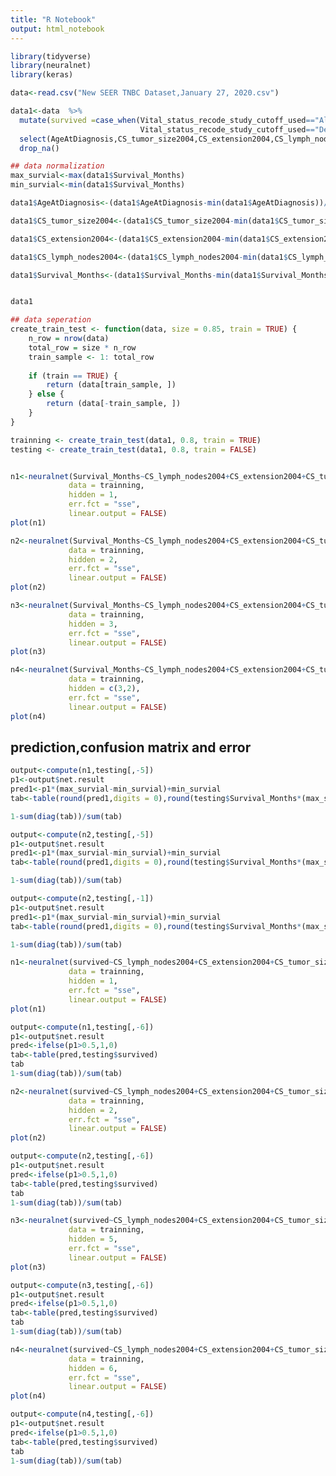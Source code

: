 ```yaml
---
title: "R Notebook"
output: html_notebook
---
```


```r
library(tidyverse)
library(neuralnet)
library(keras)
```


```r
data<-read.csv("New SEER TNBC Dataset,January 27, 2020.csv")
```


```r
data1<-data  %>% 
  mutate(survived =case_when(Vital_status_recode_study_cutoff_used=="Alive"~1,
                             Vital_status_recode_study_cutoff_used=="Dead"~0)) %>% 
  select(AgeAtDiagnosis,CS_tumor_size2004,CS_extension2004,CS_lymph_nodes2004,Survival_Months,survived,) %>% 
  drop_na()
```






```r
## data normalization
max_survial<-max(data1$Survival_Months)
min_survial<-min(data1$Survival_Months)

data1$AgeAtDiagnosis<-(data1$AgeAtDiagnosis-min(data1$AgeAtDiagnosis))/(max(data1$AgeAtDiagnosis)-min(data1$AgeAtDiagnosis))

data1$CS_tumor_size2004<-(data1$CS_tumor_size2004-min(data1$CS_tumor_size2004))/(max(data1$CS_tumor_size2004)-min(data1$CS_tumor_size2004))

data1$CS_extension2004<-(data1$CS_extension2004-min(data1$CS_extension2004))/(max(data1$CS_extension2004)-min(data1$CS_extension2004))

data1$CS_lymph_nodes2004<-(data1$CS_lymph_nodes2004-min(data1$CS_lymph_nodes2004))/(max(data1$CS_lymph_nodes2004)-min(data1$CS_lymph_nodes2004))

data1$Survival_Months<-(data1$Survival_Months-min(data1$Survival_Months))/(max(data1$Survival_Months)-min(data1$Survival_Months))


data1

```



```r
## data seperation
create_train_test <- function(data, size = 0.85, train = TRUE) {
    n_row = nrow(data)
    total_row = size * n_row
    train_sample <- 1: total_row
    
    if (train == TRUE) {
        return (data[train_sample, ])
    } else {
        return (data[-train_sample, ])
    }
}

trainning <- create_train_test(data1, 0.8, train = TRUE)
testing <- create_train_test(data1, 0.8, train = FALSE)



```


```r
n1<-neuralnet(Survival_Months~CS_lymph_nodes2004+CS_extension2004+CS_tumor_size2004+AgeAtDiagnosis,
             data = trainning,
             hidden = 1,
             err.fct = "sse",
             linear.output = FALSE)
plot(n1)
```

```r
n2<-neuralnet(Survival_Months~CS_lymph_nodes2004+CS_extension2004+CS_tumor_size2004+AgeAtDiagnosis,
             data = trainning,
             hidden = 2,
             err.fct = "sse",
             linear.output = FALSE)
plot(n2)
```

```r
n3<-neuralnet(Survival_Months~CS_lymph_nodes2004+CS_extension2004+CS_tumor_size2004+AgeAtDiagnosis,
             data = trainning,
             hidden = 3,
             err.fct = "sse",
             linear.output = FALSE)
plot(n3)
```

```r
n4<-neuralnet(Survival_Months~CS_lymph_nodes2004+CS_extension2004+CS_tumor_size2004+AgeAtDiagnosis,
             data = trainning,
             hidden = c(3,2),
             err.fct = "sse",
             linear.output = FALSE)
plot(n4)
```


## prediction,confusion matrix and error
```r
output<-compute(n1,testing[,-5])
p1<-output$net.result
pred1<-p1*(max_survial-min_survial)+min_survial
tab<-table(round(pred1,digits = 0),round(testing$Survival_Months*(max_survial-min_survial)+min_survial,digits = 0))

1-sum(diag(tab))/sum(tab)
```


```r
output<-compute(n2,testing[,-5])
p1<-output$net.result
pred1<-p1*(max_survial-min_survial)+min_survial
tab<-table(round(pred1,digits = 0),round(testing$Survival_Months*(max_survial-min_survial)+min_survial,digits = 0))

1-sum(diag(tab))/sum(tab)
```

```r
output<-compute(n2,testing[,-1])
p1<-output$net.result
pred1<-p1*(max_survial-min_survial)+min_survial
tab<-table(round(pred1,digits = 0),round(testing$Survival_Months*(max_survial-min_survial)+min_survial,digits = 0))

1-sum(diag(tab))/sum(tab)
```





```r
n1<-neuralnet(survived~CS_lymph_nodes2004+CS_extension2004+CS_tumor_size2004+AgeAtDiagnosis,
             data = trainning,
             hidden = 1,
             err.fct = "sse",
             linear.output = FALSE)
plot(n1)
```
```r
output<-compute(n1,testing[,-6])
p1<-output$net.result
pred<-ifelse(p1>0.5,1,0)
tab<-table(pred,testing$survived)
tab
1-sum(diag(tab))/sum(tab)
```

```r
n2<-neuralnet(survived~CS_lymph_nodes2004+CS_extension2004+CS_tumor_size2004+AgeAtDiagnosis,
             data = trainning,
             hidden = 2,
             err.fct = "sse",
             linear.output = FALSE)
plot(n2)
```

```r
output<-compute(n2,testing[,-6])
p1<-output$net.result
pred<-ifelse(p1>0.5,1,0)
tab<-table(pred,testing$survived)
tab
1-sum(diag(tab))/sum(tab)
```

```r
n3<-neuralnet(survived~CS_lymph_nodes2004+CS_extension2004+CS_tumor_size2004+AgeAtDiagnosis,
             data = trainning,
             hidden = 5,
             err.fct = "sse",
             linear.output = FALSE)
plot(n3)
```

```r
output<-compute(n3,testing[,-6])
p1<-output$net.result
pred<-ifelse(p1>0.5,1,0)
tab<-table(pred,testing$survived)
tab
1-sum(diag(tab))/sum(tab)
```

```r
n4<-neuralnet(survived~CS_lymph_nodes2004+CS_extension2004+CS_tumor_size2004+AgeAtDiagnosis,
             data = trainning,
             hidden = 6,
             err.fct = "sse",
             linear.output = FALSE)
plot(n4)
```

```r
output<-compute(n4,testing[,-6])
p1<-output$net.result
pred<-ifelse(p1>0.5,1,0)
tab<-table(pred,testing$survived)
tab
1-sum(diag(tab))/sum(tab)
```




